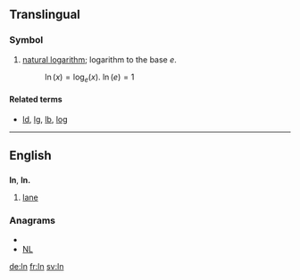 ==Translingual==

===Symbol===
{{infl|mul|symbol}}

# {{math|lang=mul}} [[natural logarithm]]; logarithm to the base <math>e</math>.
#: <math>\ln(x) = \log_{e}(x)</math>. <math> \ln(e) = 1 </math>

====Related terms====
* [[ld]], [[lg]], [[lb]], [[log]]

----

==English==

==={{abbreviation}}===
'''ln''', '''ln.'''

# [[lane]]

===Anagrams===
* {{alphagram|ln}}
* [[NL#English|NL]]

[[de:ln]]
[[fr:ln]]
[[sv:ln]]